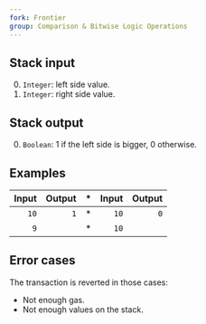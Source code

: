 ```yaml
---
fork: Frontier
group: Comparison & Bitwise Logic Operations
---
```


## Stack input

0. `Integer`: left side value.
1. `Integer`: right side value.

## Stack output

0. `Boolean`: 1 if the left side is bigger, 0 otherwise.

## Examples

| Input | Output | * | Input | Output |
|------:|-------:|-|------:|-------:|
| `10` | `1` | * | `10` | `0` |
| `9` | | * | `10` | |

## Error cases

The transaction is reverted in those cases:
- Not enough gas.
- Not enough values on the stack.
